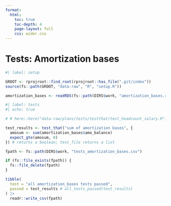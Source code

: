 ```yaml
---
format:
  html:
    toc: true
    toc-depth: 4
    page-layout: full
    css: wider.css
---    
```


# Tests: Amortization bases


```r
#| label: setup

GROOT <- rprojroot::find_root(rprojroot::has_file(".git/index"))
source(fs::path(GROOT, "data-raw", "R", "setup.R"))

```

```r

amortization_bases <- readRDS(fs::path(DIRS$work, "amortization_bases.rds"))

```


```r
#| label: tests
#| echo: true

# # here::here("data-raw/plans/tests/testthat/test_headcount_salary.R"),

test_results <- test_that("sum of amortization bases", {
  amosum <- sum(amortization_bases$amo_balance)
  expect_gte(amosum, 0)
}) # returns a boolean; test_file returns a list

```


```r

fpath <- fs::path(DIRS$work, "tests_amortization_bases.csv")

if (fs::file_exists(fpath)) {
  fs::file_delete(fpath)
}

tibble(
  test = "all amortization_bases tests passed",
  passed = test_results # all_tests_passed(test_results)
) |>
  readr::write_csv(fpath)

```